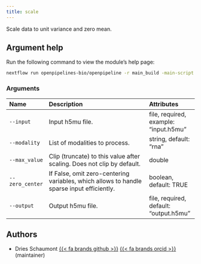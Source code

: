 ```yaml
---
title: scale
---
```


Scale data to unit variance and zero mean.


## Argument help

Run the following command to view the module's help page:
```bash
nextflow run openpipelines-bio/openpipeline -r main_build -main-script target/nextflow/transform/scale/main.nf --help
```

### Arguments



:::{.column-body-outset}
|Name            |Description                                                                               |Attributes                             |
|:---------------|:-----------------------------------------------------------------------------------------|:--------------------------------------|
|`--input`       |Input h5mu file.                                                                          |file, required, example: "input.h5mu"  |
|`--modality`    |List of modalities to process.                                                            |string, default: "rna"                 |
|`--max_value`   |Clip (truncate) to this value after scaling. Does not clip by default.                    |double                                 |
|`--zero_center` |If False, omit zero-centering variables, which allows to handle sparse input efficiently. |boolean, default: TRUE                 |
|`--output`      |Output h5mu file.                                                                         |file, required, default: "output.h5mu" |
:::

## Authors

 * Dries Schaumont [{{< fa brands github >}}](https://github.com/DriesSchaumont) [{{< fa brands orcid >}}](https://orcid.org/0000-0002-4389-0440) (maintainer)
